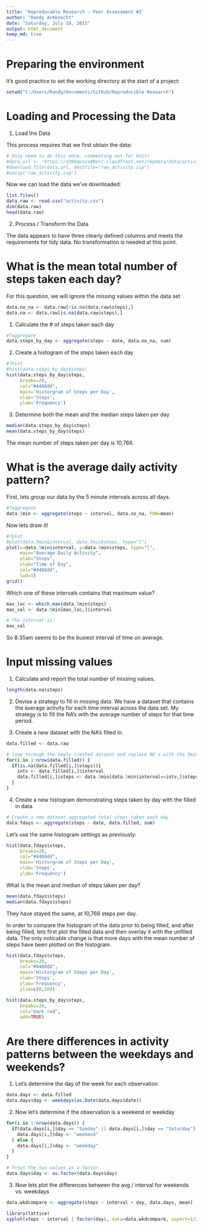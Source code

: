 ```yaml
---
title: 'Reproducable Research - Peer Assessment #2'
author: "Randy Armknecht"
date: "Saturday, July 18, 2015"
output: html_document
keep_md: true
---
```


# Preparing the environment
It's good practice to set the working directory at the start of a project:
```r
setwd("C:/Users/Randy/Documents/Github/Reproducible-Research")
```

# Loading and Processing the Data

1. Load the Data

This process requires that we first obtain the data:
```r
# Only need to do this once, commenting out for knitr
#data.url <- 'https://d396qusza40orc.cloudfront.net/repdata/data/activity.zip'
#download.file(data.url, destfile="raw_activity.zip")
#unzip('raw_activity.zip')
```

Now we can load the data we've downloaded:
```r
list.files()
data.raw <- read.csv("activity.csv")
dim(data.raw)
head(data.raw)
```
2. Process / Transform the Data

The data appears to have three clearly defined columns and meets the requirements for tidy data.  No transformation is needed at this point.

# What is the mean total number of steps taken each day?
For this question, we will ignore the missing values within the data set

```r
data.no_na <- data.raw[!is.na(data.raw$steps),]
data.na <- data.raw[is.na(data.raw$steps),]
```

1. Calculate the # of steps taken each day
```r
#?aggregate
data.steps_by_day <- aggregate(steps ~ date, data.no_na, sum)
```

2. Create a histogram of the steps taken each day
```r
#?hist
#hist(data.steps_by_day$steps)
hist(data.steps_by_day$steps, 
     breaks=20, 
     col="#4488dd", 
     main='Historgram of Steps per Day',
     xlab='Steps',
     ylab='Frequency')
```

3. Determine both the mean and the median steps taken per day
```r
median(data.steps_by_day$steps)
mean(data.steps_by_day$steps)
```
The mean number of steps taken per day is 10,766.

# What is the average daily activity pattern?
First, lets group our data by the 5 minute intervals across all days.
```r
#?aggregate
data.5min <- aggregate(steps ~ interval, data.no_na, FUN=mean)
```

Now lets draw it!

```r
#?plot
#plot(data.5min$interval, data.5min$steps, type="l")
plot(x=data.5min$interval, y=data.5min$steps, type="l",
     main="Average Daily Activity",
     ylab="Steps",
     xlab="Time of Day",
     col="#4488dd",
     lwd=1)
grid()
```

Which one of these intervals contains that maximum value?
```r
max_loc <- which.max(data.5min$steps)
max_val <- data.5min[max_loc,]$interval

# The interval is:
max_val
```

So 8:35am seems to be the busiest interval of time on average.

# Input missing values
1. Calculate and report the total number of missing values.
```r
length(data.na$steps)
```

2. Devise a strategy to fill in missing data.
We have a dataset that contains the average activity for each time interval across the data set.  My strategy is to fill the NA's with the average number of steps for that time period.

3. Create a new dataset with the NA's filled in.
```r
data.filled <- data.raw

# loop through the newly created dataset and replace NA's with the 5min average of that interval
for(i in 1:nrow(data.filled)) {
  if(is.na(data.filled[i,]$steps)){
    intv <- data.filled[i,]$interval
    data.filled[i,]$steps <- data.5min[data.5min$interval==intv,]$steps
  }
}
```
4. Create a new histogram demonstrating steps taken by day with the filled in data.
```r
# Create a new dataset aggregated total steps taken each day
data.fdays <- aggregate(steps ~ date, data.filled, sum)
```
Let's use the same histogram settings as previously:
```r
hist(data.fdays$steps, 
     breaks=20, 
     col="#4488dd", 
     main='Historgram of Steps per Day',
     xlab='Steps',
     ylab='Frequency')
```

What is the mean and median of steps taken per day?
```r
mean(data.fdays$steps)
median(data.fdays$steps)
```
They have stayed the same, at 10,766 steps per day.

In order to compare the histogram of the data prior to being filled, and after being filled, lets first plot the filled data and then overlay it with the unfilled data. The only noticable change is that more days with the mean number of steps have been plotted on the histogram.

```r
hist(data.fdays$steps, 
     breaks=20,
     col="#4488dd", 
     main='Historgram of Steps per Day',
     xlab='Steps',
     ylab='Frequency',
     ylim=c(0,20))

hist(data.steps_by_day$steps, 
     breaks=20, 
     col="dark red", 
     add=TRUE)
```

# Are there differences in activity patterns between the weekdays and weekends?

1. Let's determine the day of the week for each observation

```r
data.days <- data.filled
data.days$day <- weekdays(as.Date(data.days$date))
```

2. Now let's determine if the observation is a weekend or weekday

```r
for(i in 1:nrow(data.days)) {
  if(data.days[i,]$day == "Sunday" || data.days[i,]$day == "Saturday") {
    data.days[i,]$day <- "weekend"
  } else {
    data.days[i,]$day <- "weekday"
  }
}

# Treat the two values as a factor
data.days$day <- as.factor(data.days$day)
```

3. Now lets plot the differences between the avg / interval for weekends vs. weekdays

```r
data.wkdcompare <- aggregate(steps ~ interval + day, data.days, mean)

library(lattice)
xyplot(steps ~ interval | factor(day), data=data.wkdcompare, aspect=1/2, type="l")
```
